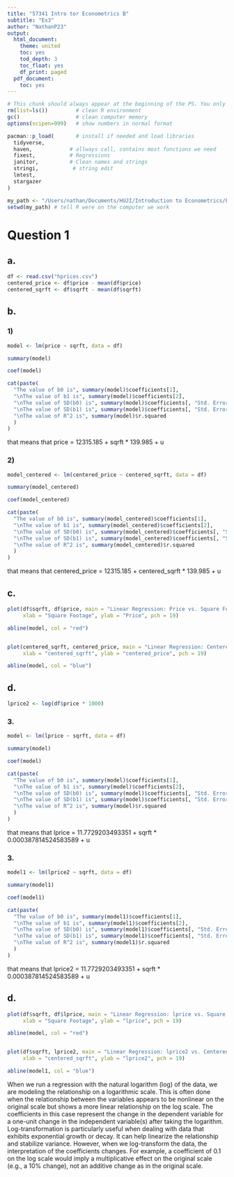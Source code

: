 ```yaml
---
title: "57341 Intro tor Econometrics B"
subtitle: "Ex3"
author: "NathanP23"
output:
  html_document:
    theme: united
    toc: yes
    tod_depth: 3
    toc_float: yes
    df_print: paged
  pdf_document:
    toc: yes
---
```


```r
# This chunk should always appear at the beginning of the PS. You only need to change the path.
rm(list=ls())         # clean R environment
gc()                  # clean computer memory
options(scipen=999)   # show numbers in normal format

pacman::p_load(       # install if needed and load libraries
  tidyverse,
  haven,            # allways call, contains most functions we need
  fixest,           # Regressions
  janitor,          # Clean names and strings
  stringi,           # string edit
  lmtest,
  stargazer
)

my_path <- "/Users/nathan/Documents/HUJI/Introduction to Econometrics/Ex3"
setwd(my_path) # tell R were on the computer we work

```

# Question 1

## a.

```r
df <- read.csv("hprices.csv")
centered_price <- df$price - mean(df$price)
centered_sqrft <- df$sqrft - mean(df$sqrft)

```

## b.

### 1)

```r
model <- lm(price ~ sqrft, data = df)

summary(model)

coef(model)

cat(paste(
  "The value of b0 is", summary(model)$coefficients[1], 
  "\nThe value of b1 is", summary(model)$coefficients[2],
  "\nThe value of SD(b0) is", summary(model)$coefficients[, "Std. Error"][1],
  "\nThe value of SD(b1) is", summary(model)$coefficients[, "Std. Error"][2],
  "\nThe value of R^2 is", summary(model)$r.squared
  )
)

```

that means that price = 12315.185 + sqrft \* 139.985 + u

### 2)

```r
model_centered <- lm(centered_price ~ centered_sqrft, data = df)

summary(model_centered)

coef(model_centered)

cat(paste(
  "The value of b0 is", summary(model_centered)$coefficients[1], 
  "\nThe value of b1 is", summary(model_centered)$coefficients[2],
  "\nThe value of SD(b0) is", summary(model_centered)$coefficients[, "Std. Error"][1],
  "\nThe value of SD(b1) is", summary(model_centered)$coefficients[, "Std. Error"][2],
  "\nThe value of R^2 is", summary(model_centered)$r.squared
  )
)

```

that means that centered_price = 12315.185 + centered_sqrft \* 139.985 + u

## c.

```r

plot(df$sqrft, df$price, main = "Linear Regression: Price vs. Square Footage",
     xlab = "Square Footage", ylab = "Price", pch = 19)

abline(model, col = "red")


plot(centered_sqrft, centered_price, main = "Linear Regression: Centered Price vs. Centered Square Footage",
     xlab = "centered_sqrft", ylab = "centered_price", pch = 19)

abline(model, col = "blue")
```

## d.

```r
lprice2 <- log(df$price * 1000)
```

### 3.

```r
model <- lm(lprice ~ sqrft, data = df)

summary(model)

coef(model)

cat(paste(
  "The value of b0 is", summary(model)$coefficients[1], 
  "\nThe value of b1 is", summary(model)$coefficients[2],
  "\nThe value of SD(b0) is", summary(model)$coefficients[, "Std. Error"][1],
  "\nThe value of SD(b1) is", summary(model)$coefficients[, "Std. Error"][2],
  "\nThe value of R^2 is", summary(model)$r.squared
  )
)
```

that means that lprice = 11.7729203493351 + sqrft \* 0.000387814524583589 + u

### 3.

```r
model1 <- lm(lprice2 ~ sqrft, data = df)

summary(model1)

coef(model1)

cat(paste(
  "The value of b0 is", summary(model1)$coefficients[1], 
  "\nThe value of b1 is", summary(model1)$coefficients[2],
  "\nThe value of SD(b0) is", summary(model1)$coefficients[, "Std. Error"][1],
  "\nThe value of SD(b1) is", summary(model1)$coefficients[, "Std. Error"][2],
  "\nThe value of R^2 is", summary(model1)$r.squared
  )
)
```

that means that lprice2 = 11.7729203493351 + sqrft \* 0.000387814524583589 + u

## d.

```r

plot(df$sqrft, df$lprice, main = "Linear Regression: lprice vs. Square Footage",
     xlab = "Square Footage", ylab = "lprice", pch = 19)

abline(model, col = "red")


plot(df$sqrft, lprice2, main = "Linear Regression: lprice2 vs. Centered Square Footage",
     xlab = "centered_sqrft", ylab = "lprice2", pch = 19)

abline(model1, col = "blue")
```

When we run a regression with the natural logarithm (log) of the data, we are modeling the relationship on a logarithmic scale. This is often done when the relationship between the variables appears to be nonlinear on the original scale but shows a more linear relationship on the log scale. The coefficients in this case represent the change in the dependent variable for a one-unit change in the independent variable(s) after taking the logarithm. Log-transformation is particularly useful when dealing with data that exhibits exponential growth or decay. It can help linearize the relationship and stabilize variance. However, when we log-transform the data, the interpretation of the coefficients changes. For example, a coefficient of 0.1 on the log scale would imply a multiplicative effect on the original scale (e.g., a 10% change), not an additive change as in the original scale.
